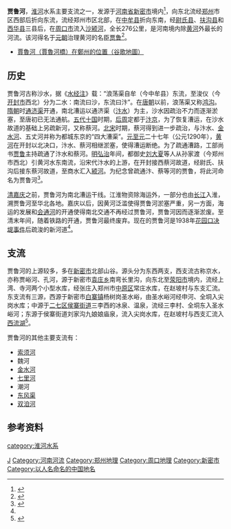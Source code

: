 {{Geobox|河流
| name = 贾鲁河
| category = 河流
| image = Jialu River in Zhongmu County 20200907.jpg
| image_size = 
| image_caption = 贾鲁河[[中牟县|中牟县]]段
| country = {{PRC}}
| state = 河南
| source = [[新密市|新密市]]圣水峪
| mouth = [[周口市|周口市]][[沙颍河|沙颍河]]
| length = 276
| discharge = 
| watershed = 5896
| map = 
| map_caption = 
}}

'''贾鲁河'''，[[淮河|淮河]]水系主要支流之一，发源于[[河南省|河南省]][[新密市|新密市]]境内<ref name=origin>{{cite book |author1=河南省地方志编纂委员会 |title=河南省志 水利志 |date=1994-5 |publisher=河南人民出版社 |location=郑州 |isbn=9787215031883 |accessdate=2021-01-28}}</ref>，向东北流经[[郑州|郑州]]市区西部后折向东流，流经郑州市区北部，在[[中牟县|中牟县]]折向东南，经[[尉氏县|尉氏县]]、[[扶沟县|扶沟县]]和[[西华县|西华县]]三县后，在[[周口市|周口市]]流入[[沙颍河|沙颍河]]，全长276公里，是河南境内除[[黄河|黄河]]外最长的河流。该河得名于[[元朝|元朝]]治理黄河的名臣[[贾鲁|贾鲁]]<ref>{{cite book |author1=河南省地方志编纂委员会 |title=河南省志 地名志 |date=1993-04 |publisher=河南人民出版社 |location=郑州 |isbn=9787215024700 |accessdate=2021-01-28}}</ref>。

*[https://www.google.com/search?q=%E9%84%AD%E5%B7%9E%E8%B3%88%E9%AD%AF%E6%B2%B3%E6%A9%8B&newwindow=1&rlz=1C1SIAJ_zh-CNJP961JP961&tbm=lcl&sxsrf=ALeKk00XpEjxjVvn6d81Iw9kgT9agcLh5Q%3A1628314417 賈魯河（賈魯河橋）在鄭州的位置（谷歌地圖）]

== 历史 ==
贾鲁河古称沙水，据《[[水经注|水经注]]》载：“浪荡渠自牟（今中牟县）东流，至浚仪（今[[开封市|开封市]]西北）分为二水：南流曰沙，东流曰汴”。在[[唐朝|唐朝]]以前，浪荡渠又称[[鸿沟|鸿沟]]。[[隋朝|隋朝]]时[[通济渠|通济渠]]开通，南北漕运以通济渠（[[汴水|汴水]]）为主，沙水因疏治不力而逐渐淤塞，至唐初已无法通航。[[五代十国|五代十国]]时期，[[后周|后周]]定都于[[汴京|汴京]]，为了恢复漕运，在沙水故道的基础上另疏新河，又称蔡河。[[北宋|北宋]]时期，蔡河得到进一步疏治，与汴水、[[金水河_(郑州)|金水河]]、五丈河并称为都城东京的“四大漕渠”。[[元朝|元]][[至元_(忽必烈)|至元]]二十七年（公元1290年），[[黄河|黄河]]在开封以北决口，汴水、蔡河相继淤塞，使得漕运断绝。为了疏通漕路，工部尚书[[贾鲁|贾鲁]]主持疏通了汴水和蔡河。[[明朝|明]][[弘治|弘治]]年间，都御史[[刘大夏|刘大夏]]等人从孙家渡（今郑州市西北）引黄河水东南流，沿宋代汴水的上游，在开封接西蔡河故道，经尉氏、扶沟后接东蔡河故道，至商水汇入[[颍河|颍河]]。为纪念曾疏通汴、蔡等河的贾鲁，将此河命名为贾鲁河<ref name=history>{{cite book |author1=河南省地方志编纂委员会 |title=河南省志 地貌山河志 |date=1994-11 |publisher=河南人民出版社 |location=郑州 |isbn=9787215033825 |accessdate=2021-01-28}}</ref>。

[[清朝|清]][[嘉庆|嘉庆]]之前，贾鲁河为南北漕运干线。江淮物资除海运外，一部分也由[[长江|长江]]入淮，溯贾鲁河至华北各地。嘉庆以后，因黄河泛滥使得贾鲁河淤塞严重，另一方面，海运的发展和[[会通河|会通河]]的开通使得南北交通不再经过贾鲁河，贾鲁河因而逐渐淤废。至清末年间，随着铁路的开通，贾鲁河最终废弃。现在的贾鲁河是1938年[[花园口决堤事件|花园口决堤事件]]后疏浚的新河道<ref name=history />。

== 支流 ==
贾鲁河的上源较多，多在[[新密市|新密市]]北部山谷。源头分为东西两支，西支流古称京水，亦称贾峪河、孔河，源于新密市[[袁庄乡|袁庄乡]]南弯长里沟，向东北至[[荥阳市|荥阳市]]境内，流经上湾、寺河两个小型水库，经张庄入郑州市[[中原区_(郑州市)|中原区]]常庄水库，在赵坡村与东支汇流。东支流有三源，西源于新密市[[白寨镇|白寨镇]]杨树岗圣水峪，由圣水峪河经申河、全垌入尖岗水库；中源于[[二七区|二七区]][[侯寨街道|侯寨街道]]三李西的冰泉、温泉，流经三李村、全垌东入圣水峪河；东源于侯寨街道刘家沟九娘娘庙泉，流入尖岗水库，在赵坡村与西支汇流入[[西流湖|西流湖]]<ref>{{cite book |author1=郑州市水利志编辑委员会 |title=郑州市水利志 |date=1995年10月}}</ref>。

贾鲁河的其他主要支流有：
* [[索须河|索须河]]
* 魏河
* [[金水河_(郑州)|金水河]]
* [[七里河_(郑州)|七里河]]
* 潮河
* [[东风渠_(郑州)|东风渠]]
* [[双洎河|双洎河]]

== 参考资料 ==
{{reflist}}

{{郑州水系}}

[[Category:中国运河|J]]
[[category:淮河水系|category:淮河水系]]
[[Category:河南河流|Category:河南河流]]
[[Category:郑州地理|Category:郑州地理]]
[[Category:周口地理|Category:周口地理]]
[[Category:新密市|Category:新密市]]
[[Category:以人名命名的中国地名|Category:以人名命名的中国地名]]